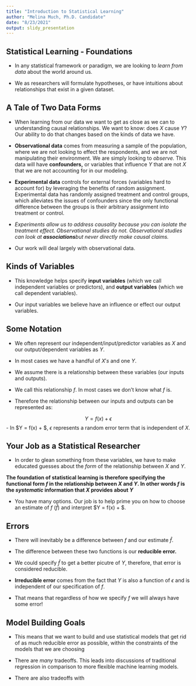 ```yaml
---
title: "Introduction to Statistical Learning"
author: "Melina Much, Ph.D. Candidate"
date: "8/23/2021"
output: slidy_presentation
---
```


## Statistical Learning - Foundations

- In any statistical framework or paradigm, we are looking to *learn from data* about the world around us. 

- We as researchers will formulate hypotheses, or have intuitions about relationships that exist in a given dataset.

## A Tale of Two Data Forms

- When learning from our data we want to get as close as we can to understanding causal relationships. We want to know: does $X$ cause $Y$? Our ability to do that changes based on the kinds of data we have. 

- **Observational data** comes from measuring a sample of the population, where we are not looking to effect the respondents, and we are not manipulating their environment. We are simply looking to *observe.* This data will have **confounders,** or variables that influence $Y$ that are not $X$ that we are not accounting for in our modeling.

- **Experimental data** controls for external forces (variables hard to account for) by leveraging the benefits of random assignment. Experimental data has randomly assigned treatment and control groups, which alleviates the issues of confounders since the only functional difference between the groups is their arbitrary assignment into treatment or control.

- *Experiments allow us to address causality because you can isolate the treatment effect. Observational studies do not. Observational studies can look at **associations**but never directly make causal claims.*

- Our work will deal largely with observational data.


## Kinds of Variables

- This knowledge helps specify **input variables** (which we call independent variables or predictors), and **output variables** (which we call dependent variables). 
    
- Our input variables we believe have an influence or effect our output variables. 

## Some Notation

- We often represent our independent/input/predictor variables as $X$ and our output/dependent variables as $Y$.

- In most cases we have a handful of $X's$ and one $Y$.

- We assume there is a relationship between these variables (our inputs and outputs).

- We call this relationship $f$. In most cases we don't know what $f$ is.

- Therefore the relationship between our inputs and outputs can be represented as: 

$$Y = f(x) + \epsilon$$
- In $Y = f(x) + \epsilon $, $\epsilon$ represents a random error term that is independent of $X$.

## Your Job as a Statistical Researcher

- In order to glean something from these variables, we have to make educated guesses about the *form* of the relationship between $X$ and $Y$. 

**The foundation of statistical learning is therefore specifying the functional form $f$ in the relationship between $X$ and $Y$. In other words $f$ is the *systematic* information that $X$ provides about $Y$**

- You have many options. Our job is to help prime you on how to choose an estimate of $f$ ($\hat{f}$) and interpret $Y = f(x) + \epsilon $.

## Errors

- There will inevitably be a difference between $f$ and our estimate $\hat{f}$.

- The difference between these two functions is our **reducible error.**

- We could specify $\hat{f}$ to get a better picutre of $Y$, therefore, that error is considered reducible.

- **Irreducible error** comes from the fact that $Y$ is also a function of $\epsilon$ and is independent of our specification of $f$.

- That means that regardless of how we specify $f$ we will always have some error!

 
## Model Building Goals

- This means that we want to build and use statistical models that get rid of as much reducible error as possible, within the constraints of the models that we are choosing

- There are *many* tradeoffs. This leads into discussions of traditional regression in comparison to more flexible machine learning models. 

- There are also tradeoffs with 




